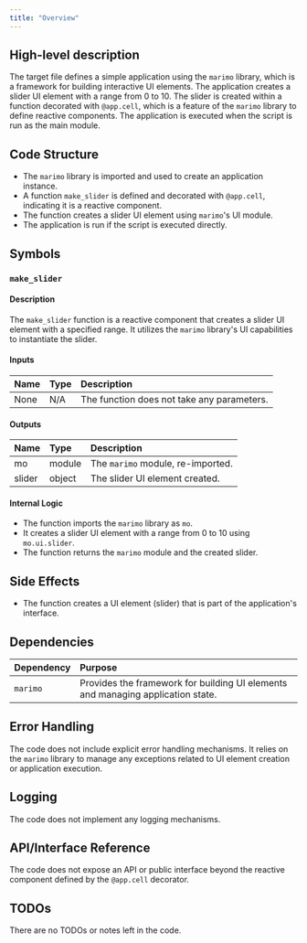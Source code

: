 ```yaml
---
title: "Overview"
---
```


## High-level description

The target file defines a simple application using the `marimo` library, which is a framework for building interactive UI elements. The application creates a slider UI element with a range from 0 to 10. The slider is created within a function decorated with `@app.cell`, which is a feature of the `marimo` library to define reactive components. The application is executed when the script is run as the main module.

## Code Structure

- The `marimo` library is imported and used to create an application instance.
- A function `make_slider` is defined and decorated with `@app.cell`, indicating it is a reactive component.
- The function creates a slider UI element using `marimo`'s UI module.
- The application is run if the script is executed directly.

## Symbols

### `make_slider`
#### Description
The `make_slider` function is a reactive component that creates a slider UI element with a specified range. It utilizes the `marimo` library's UI capabilities to instantiate the slider.

#### Inputs
| Name | Type | Description |
|:-----|:-----|:------------|
| None | N/A  | The function does not take any parameters. |

#### Outputs
| Name   | Type   | Description                        |
|:-------|:-------|:-----------------------------------|
| mo     | module | The `marimo` module, re-imported.  |
| slider | object | The slider UI element created.     |

#### Internal Logic
- The function imports the `marimo` library as `mo`.
- It creates a slider UI element with a range from 0 to 10 using `mo.ui.slider`.
- The function returns the `marimo` module and the created slider.

## Side Effects
- The function creates a UI element (slider) that is part of the application's interface.

## Dependencies

| Dependency | Purpose                                      |
|:-----------|:---------------------------------------------|
| `marimo`   | Provides the framework for building UI elements and managing application state. |

## Error Handling
The code does not include explicit error handling mechanisms. It relies on the `marimo` library to manage any exceptions related to UI element creation or application execution.

## Logging
The code does not implement any logging mechanisms.

## API/Interface Reference
The code does not expose an API or public interface beyond the reactive component defined by the `@app.cell` decorator.

## TODOs
There are no TODOs or notes left in the code.